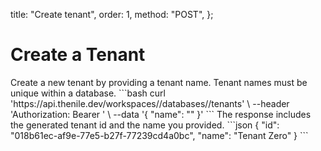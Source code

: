   title: "Create tenant",
  order: 1,
  method: "POST",
};

# Create a Tenant

<Row>
  <Col>
    Create a new tenant by providing a tenant name. Tenant names must be unique within a database.
  </Col>
  <Col>
    <CodeGroups
      title={"Create Tenant Request"}
      method={"POST"}
      pathname={"/workspaces/:workspaceSlug/databases/:databaseName/tenants"}
    >
      ```bash
      curl 'https://api.thenile.dev/workspaces/<string>/databases/<string>/tenants' \
      --header 'Authorization: Bearer <string>' \
      --data '{
        "name": "<string>"
      }'
      ```
    </CodeGroups>
  </Col>
</Row>
<Row>
  <Col>
    The response includes the generated tenant id and the name you provided.
  </Col>
  <Col>
    <CodeGroups
      title={"Create Tenant Response"}
      response={"201"}
      pathname={"/workspaces/:workspaceSlug/databases/:databaseName/tenants"}
    >
      ```json
      {
        "id": "018b61ec-af9e-77e5-b27f-77239cd4a0bc",
        "name": "Tenant Zero"
      }
      ```
    </CodeGroups>
  </Col>
</Row>
